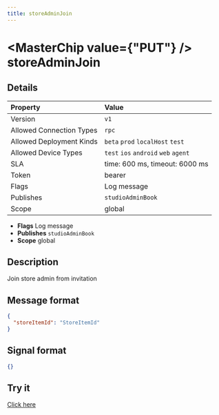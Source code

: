 ```yaml
---
title: storeAdminJoin
---
```



# <MasterChip value={"PUT"} /> storeAdminJoin

## Details

| Property | Value | 
| :--- | :--- | 
| Version | `v1` |
| Allowed Connection Types | `rpc`  |
| Allowed Deployment Kinds | `beta` `prod` `localHost` `test`  |
| Allowed Device Types | `test` `ios` `android` `web` `agent`  |
| SLA | time: 600 ms, timeout: 6000 ms |
| Token | bearer |
| Flags | Log message |
| Publishes | `studioAdminBook`  |
| Scope | global |


- **Flags** Log message
- **Publishes** `studioAdminBook` 
- **Scope** global


## Description

Join store admin from invitation

## Message format

```json
{
  "storeItemId": "StoreItemId"
}
```

## Signal format

```json
{}
```

## Try it

[Click here](https://web.neome.ai/api?path=store_store_storeAdminJoin)

